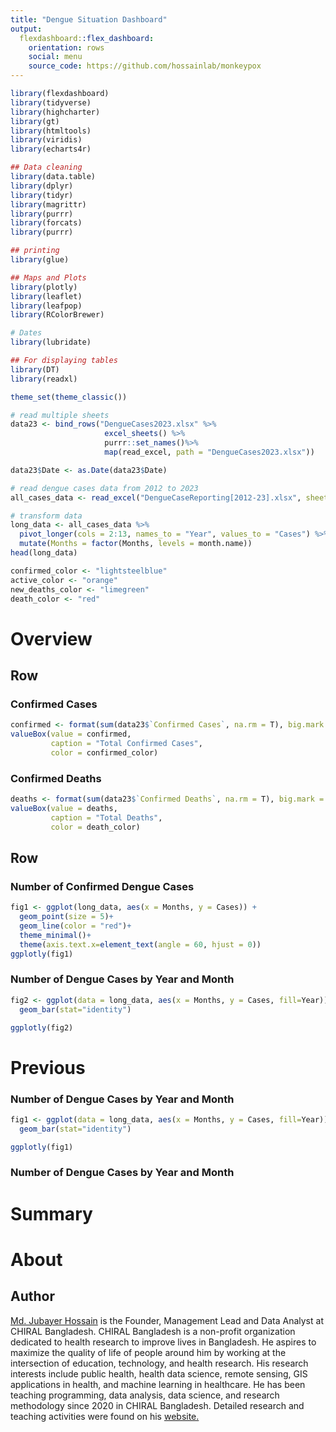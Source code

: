 ---
title: "Dengue Situation Dashboard"
output: 
  flexdashboard::flex_dashboard:
    orientation: rows
    social: menu
    source_code: https://github.com/hossainlab/monkeypox
---

```{r setup, include=FALSE}
library(flexdashboard)
library(tidyverse)
library(highcharter)
library(gt)
library(htmltools)
library(viridis)
library(echarts4r)

## Data cleaning 
library(data.table)
library(dplyr)
library(tidyr)
library(magrittr)
library(purrr)
library(forcats)
library(purrr)

## printing 
library(glue)

## Maps and Plots
library(plotly)
library(leaflet)
library(leafpop)
library(RColorBrewer)

# Dates
library(lubridate) 

## For displaying tables
library(DT)
library(readxl)

theme_set(theme_classic())
```

```{r, data-import, include=FALSE}
# read multiple sheets
data23 <- bind_rows("DengueCases2023.xlsx" %>%
                     excel_sheets() %>%
                     purrr::set_names()%>%
                     map(read_excel, path = "DengueCases2023.xlsx"))

data23$Date <- as.Date(data23$Date)
```

```{r, all-year, include=FALSE}
# read dengue cases data from 2012 to 2023  
all_cases_data <- read_excel("DengueCaseReporting[2012-23].xlsx", sheet = 1)

# transform data 
long_data <- all_cases_data %>% 
  pivot_longer(cols = 2:13, names_to = "Year", values_to = "Cases") %>% 
  mutate(Months = factor(Months, levels = month.name))
head(long_data)
```


```{r, colors, include=FALSE}
confirmed_color <- "lightsteelblue"
active_color <- "orange"
new_deaths_color <- "limegreen"
death_color <- "red"
```



Overview  
=======================================================================

Row
-----------------------------------------------------------------------

### Confirmed Cases {.value-box}

```{r}
confirmed <- format(sum(data23$`Confirmed Cases`, na.rm = T), big.mark = ",")
valueBox(value = confirmed, 
         caption = "Total Confirmed Cases", 
         color = confirmed_color)
```


### Confirmed Deaths {.value-box}
```{r}
deaths <- format(sum(data23$`Confirmed Deaths`, na.rm = T), big.mark = ",")
valueBox(value = deaths, 
         caption = "Total Deaths", 
         color = death_color)
```


Row 
-----------------------------------------------------------------------

### Number of Confirmed Dengue Cases {data-width=700}

```{r}
fig1 <- ggplot(long_data, aes(x = Months, y = Cases)) + 
  geom_point(size = 5)+
  geom_line(color = "red")+
  theme_minimal()+
  theme(axis.text.x=element_text(angle = 60, hjust = 0))
ggplotly(fig1)
```



### Number of Dengue Cases by Year and Month {data-width=700}

```{r}
fig2 <- ggplot(data = long_data, aes(x = Months, y = Cases, fill=Year))+
  geom_bar(stat="identity")

ggplotly(fig2)
```


Previous
=======================================================================


### Number of Dengue Cases by Year and Month {data-width=700}

```{r}
fig1 <- ggplot(data = long_data, aes(x = Months, y = Cases, fill=Year))+
  geom_bar(stat="identity")

ggplotly(fig1)
```

### Number of Dengue Cases by Year and Month {data-width=700}


Summary  
=======================================================================


About  
=======================================================================
## Author
[Md. Jubayer Hossain](https://hossainlab.github.io/) is the Founder, Management Lead and Data Analyst at CHIRAL Bangladesh. CHIRAL Bangladesh is a non-profit organization dedicated to health research to improve lives in Bangladesh. He aspires to maximize the quality of life of people around him by working at the intersection of education, technology, and health research. His research interests include public health, health data science, remote sensing, GIS applications in health,  and machine learning in healthcare. He has been teaching programming, data analysis, data science, and research methodology since 2020 in CHIRAL Bangladesh. Detailed research and teaching activities were found on his [website.](https://hossainlab.github.io/)  

